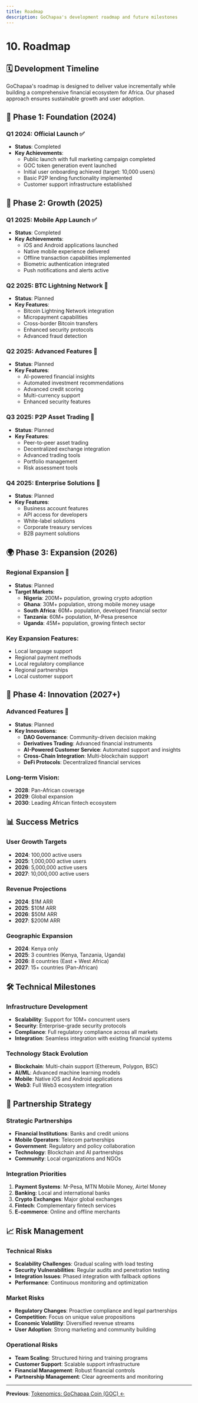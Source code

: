 ```yaml
---
title: Roadmap
description: GoChapaa's development roadmap and future milestones
---
```


# 10. Roadmap

## 🗓️ Development Timeline

GoChapaa's roadmap is designed to deliver value incrementally while building a comprehensive financial ecosystem for Africa. Our phased approach ensures sustainable growth and user adoption.


<RoadmapTimeline />

## 🎯 Phase 1: Foundation (2024)

### Q1 2024: Official Launch ✅
- **Status**: Completed
- **Key Achievements**:
  - Public launch with full marketing campaign completed
  - GOC token generation event launched
  - Initial user onboarding achieved (target: 10,000 users)
  - Basic P2P lending functionality implemented
  - Customer support infrastructure established

## 🚀 Phase 2: Growth (2025)

### Q1 2025: Mobile App Launch ✅
- **Status**: Completed
- **Key Achievements**:
  - iOS and Android applications launched
  - Native mobile experience delivered
  - Offline transaction capabilities implemented
  - Biometric authentication integrated
  - Push notifications and alerts active

### Q2 2025: BTC Lightning Network 📅
- **Status**: Planned
- **Key Features**:
  - Bitcoin Lightning Network integration
  - Micropayment capabilities
  - Cross-border Bitcoin transfers
  - Enhanced security protocols
  - Advanced fraud detection

### Q2 2025: Advanced Features 📅
- **Status**: Planned
- **Key Features**:
  - AI-powered financial insights
  - Automated investment recommendations
  - Advanced credit scoring
  - Multi-currency support
  - Enhanced security features

### Q3 2025: P2P Asset Trading 📅
- **Status**: Planned
- **Key Features**:
  - Peer-to-peer asset trading
  - Decentralized exchange integration
  - Advanced trading tools
  - Portfolio management
  - Risk assessment tools

### Q4 2025: Enterprise Solutions 📅
- **Status**: Planned
- **Key Features**:
  - Business account features
  - API access for developers
  - White-label solutions
  - Corporate treasury services
  - B2B payment solutions

## 🌍 Phase 3: Expansion (2026)

### Regional Expansion 📅
- **Status**: Planned
- **Target Markets**:
  - **Nigeria**: 200M+ population, growing crypto adoption
  - **Ghana**: 30M+ population, strong mobile money usage
  - **South Africa**: 60M+ population, developed financial sector
  - **Tanzania**: 60M+ population, M-Pesa presence
  - **Uganda**: 45M+ population, growing fintech sector

### Key Expansion Features:
- Local language support
- Regional payment methods
- Local regulatory compliance
- Regional partnerships
- Local customer support

## 🔮 Phase 4: Innovation (2027+)

### Advanced Features 📅
- **Status**: Planned
- **Key Innovations**:
  - **DAO Governance**: Community-driven decision making
  - **Derivatives Trading**: Advanced financial instruments
  - **AI-Powered Customer Service**: Automated support and insights
  - **Cross-Chain Integration**: Multi-blockchain support
  - **DeFi Protocols**: Decentralized financial services

### Long-term Vision:
- **2028**: Pan-African coverage
- **2029**: Global expansion
- **2030**: Leading African fintech ecosystem

## 📊 Success Metrics

### User Growth Targets
- **2024**: 100,000 active users
- **2025**: 1,000,000 active users
- **2026**: 5,000,000 active users
- **2027**: 10,000,000 active users

### Revenue Projections
- **2024**: $1M ARR
- **2025**: $10M ARR
- **2026**: $50M ARR
- **2027**: $200M ARR

### Geographic Expansion
- **2024**: Kenya only
- **2025**: 3 countries (Kenya, Tanzania, Uganda)
- **2026**: 8 countries (East + West Africa)
- **2027**: 15+ countries (Pan-African)

## 🛠️ Technical Milestones

### Infrastructure Development
- **Scalability**: Support for 10M+ concurrent users
- **Security**: Enterprise-grade security protocols
- **Compliance**: Full regulatory compliance across all markets
- **Integration**: Seamless integration with existing financial systems

### Technology Stack Evolution
- **Blockchain**: Multi-chain support (Ethereum, Polygon, BSC)
- **AI/ML**: Advanced machine learning models
- **Mobile**: Native iOS and Android applications
- **Web3**: Full Web3 ecosystem integration

## 🤝 Partnership Strategy

### Strategic Partnerships
- **Financial Institutions**: Banks and credit unions
- **Mobile Operators**: Telecom partnerships
- **Government**: Regulatory and policy collaboration
- **Technology**: Blockchain and AI partnerships
- **Community**: Local organizations and NGOs

### Integration Priorities
1. **Payment Systems**: M-Pesa, MTN Mobile Money, Airtel Money
2. **Banking**: Local and international banks
3. **Crypto Exchanges**: Major global exchanges
4. **Fintech**: Complementary fintech services
5. **E-commerce**: Online and offline merchants

## 📈 Risk Management

### Technical Risks
- **Scalability Challenges**: Gradual scaling with load testing
- **Security Vulnerabilities**: Regular audits and penetration testing
- **Integration Issues**: Phased integration with fallback options
- **Performance**: Continuous monitoring and optimization

### Market Risks
- **Regulatory Changes**: Proactive compliance and legal partnerships
- **Competition**: Focus on unique value propositions
- **Economic Volatility**: Diversified revenue streams
- **User Adoption**: Strong marketing and community building

### Operational Risks
- **Team Scaling**: Structured hiring and training programs
- **Customer Support**: Scalable support infrastructure
- **Financial Management**: Robust financial controls
- **Partnership Management**: Clear agreements and monitoring

---

**Previous**: [Tokenomics: GoChapaa Coin (GOC) ←](/whitepaper/tokenomics)
